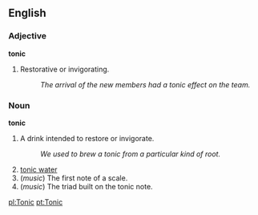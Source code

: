 ==English==

===Adjective===
'''tonic'''

# Restorative or invigorating.
#: ''The arrival of the new members had a tonic effect on the team.''

===Noun===
'''tonic'''

# A drink intended to restore or invigorate.
#: ''We used to brew a tonic from a particular kind of root.''
# [[tonic water]]
# (''music'') The first note of a scale.
# (''music'') The triad built on the tonic note.

[[pl:Tonic]]
[[pt:Tonic]]
